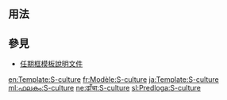 <includeonly><!-- 在這裡加入模板的保護標識 --></includeonly><noinclude>{{template doc page viewed directly}}</noinclude>
<!-- 在本行下編輯模板說明 -->

== 用法 ==

== 參見 ==
* [[Template:任期框模板說明文件|任期框模板說明文件]]
<includeonly>
<!-- 本行下加入模板的分類 -->

<!-- 本行下加入模板的跨語言鏈接 -->
[[en:Template:S-culture]]
[[fr:Modèle:S-culture]]
[[ja:Template:S-culture]]
[[ml:ഫലകം:S-culture]]
[[ne:ढाँचा:S-culture]]
[[sl:Predloga:S-culture]]
</includeonly>
